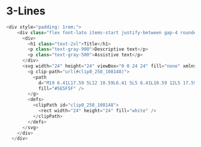 # 3-Lines

```js filename="3-line" {} copy
<div style="padding: 1rem;">
    <div class="flex font-lato items-start justify-between gap-4 rounded-xl border border-gray-200 bg-white px-4 py-4">
      <div>
        <h1 class="text-2xl">Title</h1>
        <p class="text-gray-900">Descriptive text</p>
        <p class="text-gray-500">Assistive text</p>
      </div>
      <svg width="24" height="24" viewBox="0 0 24 24" fill="none" xmlns="http://www.w3.org/2000/svg">
        <g clip-path="url(#clip0_258_108148)">
          <path
            d="M19 6.41L17.59 5L12 10.59L6.41 5L5 6.41L10.59 12L5 17.59L6.41 19L12 13.41L17.59 19L19 17.59L13.41 12L19 6.41Z"
            fill="#5E5F5F" />
        </g>
        <defs>
          <clipPath id="clip0_258_108148">
            <rect width="24" height="24" fill="white" />
          </clipPath>
        </defs>
      </svg>
    </div>
  </div>
```
